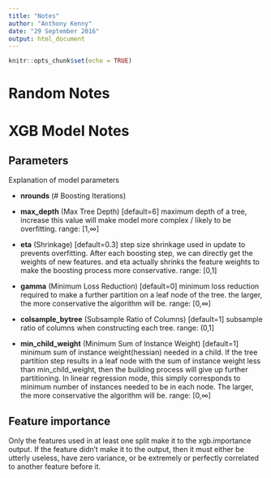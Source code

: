 ```yaml
---
title: "Notes"
author: "Anthony Kenny"
date: "29 September 2016"
output: html_document
---
```


```r
knitr::opts_chunk$set(echo = TRUE)
```

# Random Notes

# XGB Model Notes

## Parameters
Explanation of model parameters

* **nrounds** (# Boosting Iterations)
* **max_depth** (Max Tree Depth) [default=6]
maximum depth of a tree, increase this value will make model more complex / likely to be overfitting.
range: [1,∞]

* **eta** (Shrinkage) [default=0.3]
step size shrinkage used in update to prevents overfitting. After each boosting step, we can directly get the weights of new features. and eta actually shrinks the feature weights to make the boosting process more conservative.
range: [0,1]

* **gamma** (Minimum Loss Reduction)  [default=0]
minimum loss reduction required to make a further partition on a leaf node of the tree. the larger, the more conservative the algorithm will be.
range: [0,∞]

* **colsample_bytree** (Subsample Ratio of Columns) [default=1]
subsample ratio of columns when constructing each tree.
range: (0,1] 

* **min_child_weight** (Minimum Sum of Instance Weight)  [default=1]
minimum sum of instance weight(hessian) needed in a child. If the tree partition step results in a leaf node with the sum of instance weight less than min_child_weight, then the building process will give up further partitioning. In linear regression mode, this simply corresponds to minimum number of instances needed to be in each node. The larger, the more conservative the algorithm will be.
range: [0,∞]

## Feature importance
Only the features used in at least one split make it to the xgb.importance output. If the feature didn't make it to the output, then it must either be utterly useless, have zero variance, or be extremely or perfectly correlated to another feature before it.